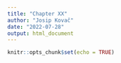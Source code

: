 ```yaml
---
title: "Chapter XX"
author: "Josip Kovač"
date: "2022-07-28"
output: html_document
---
```


```r
knitr::opts_chunk$set(echo = TRUE)
```
    
    
    